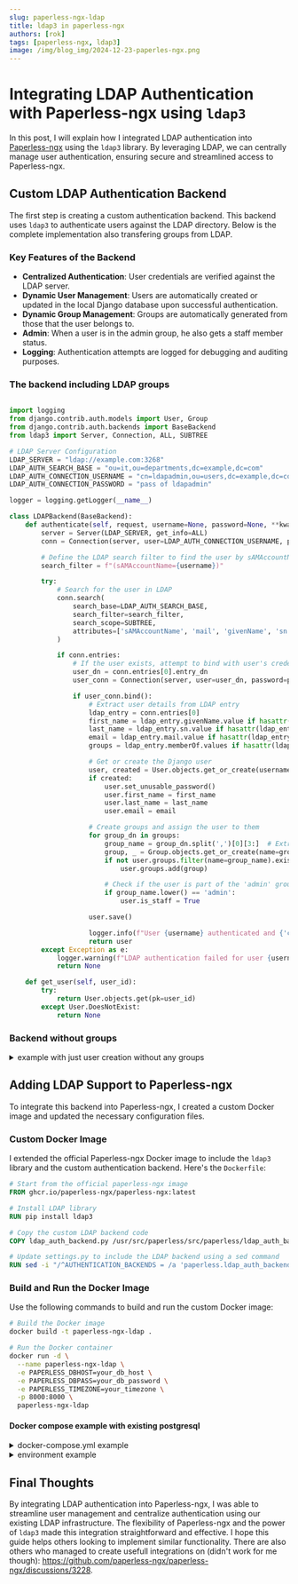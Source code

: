 ```yaml
---
slug: paperless-ngx-ldap
title: ldap3 in paperless-ngx
authors: [rok]
tags: [paperless-ngx, ldap3]
image: /img/blog_img/2024-12-23-paperles-ngx.png
---
```


# Integrating LDAP Authentication with Paperless-ngx using `ldap3`

In this post, I will explain how I integrated LDAP authentication into [Paperless-ngx](https://github.com/paperless-ngx/paperless-ngx) using the `ldap3` library. By leveraging LDAP, we can centrally manage user authentication, ensuring secure and streamlined access to Paperless-ngx.

## Custom LDAP Authentication Backend

The first step is creating a custom authentication backend. This backend uses `ldap3` to authenticate users against the LDAP directory. Below is the complete implementation also transfering groups from LDAP.

### Key Features of the Backend

- **Centralized Authentication**: User credentials are verified against the LDAP server.
- **Dynamic User Management**: Users are automatically created or updated in the local Django database upon successful authentication.
- **Dynamic Group Management**: Groups are automatically generated from those that the user belongs to.
- **Admin**: When a user is in the admin group, he also gets a staff member status.
- **Logging**: Authentication attempts are logged for debugging and auditing purposes.

### The backend including LDAP groups

```python title="ldap_auth_backend.py"

import logging
from django.contrib.auth.models import User, Group
from django.contrib.auth.backends import BaseBackend
from ldap3 import Server, Connection, ALL, SUBTREE

# LDAP Server Configuration
LDAP_SERVER = "ldap://example.com:3268"
LDAP_AUTH_SEARCH_BASE = "ou=it,ou=departments,dc=example,dc=com"
LDAP_AUTH_CONNECTION_USERNAME = "cn=ldapadmin,ou=users,dc=example,dc=com"
LDAP_AUTH_CONNECTION_PASSWORD = "pass of ldapadmin"

logger = logging.getLogger(__name__)

class LDAPBackend(BaseBackend):
    def authenticate(self, request, username=None, password=None, **kwargs):
        server = Server(LDAP_SERVER, get_info=ALL)
        conn = Connection(server, user=LDAP_AUTH_CONNECTION_USERNAME, password=LDAP_AUTH_CONNECTION_PASSWORD, auto_bind=True)

        # Define the LDAP search filter to find the user by sAMAccountName
        search_filter = f"(sAMAccountName={username})"

        try:
            # Search for the user in LDAP
            conn.search(
                search_base=LDAP_AUTH_SEARCH_BASE,
                search_filter=search_filter,
                search_scope=SUBTREE,
                attributes=['sAMAccountName', 'mail', 'givenName', 'sn', 'memberOf']
            )

            if conn.entries:
                # If the user exists, attempt to bind with user's credentials to authenticate
                user_dn = conn.entries[0].entry_dn
                user_conn = Connection(server, user=user_dn, password=password, auto_bind=True)

                if user_conn.bind():
                    # Extract user details from LDAP entry
                    ldap_entry = conn.entries[0]
                    first_name = ldap_entry.givenName.value if hasattr(ldap_entry, 'givenName') else ""
                    last_name = ldap_entry.sn.value if hasattr(ldap_entry, 'sn') else ""
                    email = ldap_entry.mail.value if hasattr(ldap_entry, 'mail') else ""
                    groups = ldap_entry.memberOf.values if hasattr(ldap_entry, 'memberOf') else []

                    # Get or create the Django user
                    user, created = User.objects.get_or_create(username=username)
                    if created:
                        user.set_unusable_password()
                        user.first_name = first_name
                        user.last_name = last_name
                        user.email = email

                    # Create groups and assign the user to them
                    for group_dn in groups:
                        group_name = group_dn.split(',')[0][3:]  # Extract group name from DN (e.g., "CN=admin" -> "admin")
                        group, _ = Group.objects.get_or_create(name=group_name)  # Ensure the group exists
                        if not user.groups.filter(name=group_name).exists():
                            user.groups.add(group)

                        # Check if the user is part of the 'admin' group to set is_staff
                        if group_name.lower() == 'admin':
                            user.is_staff = True

                    user.save()

                    logger.info(f"User {username} authenticated and {'created' if created else 'updated'} in Django. Assigned to groups {', '.join([g.split(',')[0][3:] for g in groups])}.")
                    return user
        except Exception as e:
            logger.warning(f"LDAP authentication failed for user {username}: {e}")
            return None

    def get_user(self, user_id):
        try:
            return User.objects.get(pk=user_id)
        except User.DoesNotExist:
            return None
```

### Backend without groups

<details>

<summary>example with just user creation without any groups</summary>

 ```python title="docker-compose.env"
import logging
from django.contrib.auth.models import User
from django.contrib.auth.backends import BaseBackend
from ldap3 import Server, Connection, ALL, SUBTREE

# LDAP Server Configuration
LDAP_SERVER = "ldap://example.com:3268"
LDAP_AUTH_SEARCH_BASE = "ou=it,ou=departments,dc=example,dc=com"
LDAP_AUTH_CONNECTION_USERNAME = "cn=ldapadmin,ou=users,dc=example,dc=com"
LDAP_AUTH_CONNECTION_PASSWORD = "pass of ldapadmin"

logger = logging.getLogger(__name__)

class LDAPBackend(BaseBackend):
    def authenticate(self, request, username=None, password=None, **kwargs):
        server = Server(LDAP_SERVER, get_info=ALL)
        conn = Connection(server, user=LDAP_AUTH_CONNECTION_USERNAME, password=LDAP_AUTH_CONNECTION_PASSWORD, auto_bind=True)

        # Define the LDAP search filter to find the user by sAMAccountName
        search_filter = f"(sAMAccountName={username})"

        try:
            # Search for the user in LDAP
            conn.search(
                search_base=LDAP_AUTH_SEARCH_BASE,
                search_filter=search_filter,
                search_scope=SUBTREE,
                attributes=['sAMAccountName', 'mail', 'givenName', 'sn']
            )

            if conn.entries:
                # If the user exists, attempt to bind with user's credentials to authenticate
                user_dn = conn.entries[0].entry_dn
                user_conn = Connection(server, user=user_dn, password=password, auto_bind=True)

                if user_conn.bind():
                    # Extract user details from LDAP entry
                    ldap_entry = conn.entries[0]
                    first_name = ldap_entry.givenName.value if hasattr(ldap_entry, 'givenName') else ""
                    last_name = ldap_entry.sn.value if hasattr(ldap_entry, 'sn') else ""
                    email = ldap_entry.mail.value if hasattr(ldap_entry, 'mail') else ""

                    # Get or create the Django user
                    user, created = User.objects.get_or_create(username=username)
                    if created:
                        user.set_unusable_password()

                    # Update user's first name, last name, and email
                    user.first_name = first_name
                    user.last_name = last_name
                    user.email = email

                    # Explicitly set is_staff to False
                    user.is_staff = False
                    user.save()

                    logger.info(f"User {username} authenticated and {'created' if created else 'updated'} in Django with name '{first_name} {last_name}' and email '{email}'.")
                    return user
        except Exception as e:
            logger.warning(f"LDAP authentication failed for user {username}: {e}")
            return None

    def get_user(self, user_id):
        try:
            return User.objects.get(pk=user_id)
        except User.DoesNotExist:
            return None

```
</details>

## Adding LDAP Support to Paperless-ngx

To integrate this backend into Paperless-ngx, I created a custom Docker image and updated the necessary configuration files.

### Custom Docker Image

I extended the official Paperless-ngx Docker image to include the `ldap3` library and the custom authentication backend. Here's the `Dockerfile`:

```dockerfile
# Start from the official paperless-ngx image
FROM ghcr.io/paperless-ngx/paperless-ngx:latest

# Install LDAP library
RUN pip install ldap3

# Copy the custom LDAP backend code
COPY ldap_auth_backend.py /usr/src/paperless/src/paperless/ldap_auth_backend.py

# Update settings.py to include the LDAP backend using a sed command
RUN sed -i "/^AUTHENTICATION_BACKENDS = /a 'paperless.ldap_auth_backend.LDAPBackend'," /usr/src/paperless/src/paperless/settings.py
```

### Build and Run the Docker Image




Use the following commands to build and run the custom Docker image:

```bash
# Build the Docker image
docker build -t paperless-ngx-ldap .

# Run the Docker container
docker run -d \
  --name paperless-ngx-ldap \
  -e PAPERLESS_DBHOST=your_db_host \
  -e PAPERLESS_DBPASS=your_db_password \
  -e PAPERLESS_TIMEZONE=your_timezone \
  -p 8000:8000 \
  paperless-ngx-ldap
```

#### Docker compose example with existing postgresql

<details>
  <summary>docker-compose.yml example</summary>

  This is an example docker compose file

  ```yaml title="docker-compose.yml"
  services:
  broker:
    image: docker.io/library/redis:7
    restart: unless-stopped
    volumes:
      - redisdata:/data

  webserver:
    build: .
    restart: unless-stopped
    depends_on:
      - broker
      - gotenberg
      - tika
    ports:
      - "8000:8000"
    volumes:
      - /home/user/docker-compose/paperless-ngx/data/:/usr/src/paperless/data
      - /home/user/docker-compose/paperless-ngx/media/:/usr/src/paperless/media
      - /home/user/docker-compose/paperless-ngx/export:/usr/src/paperless/export
      - /home/user/docker-compose/paperless-ngx/consume/:/usr/src/paperless/consume

    env_file: docker-compose.env
    environment:
      PAPERLESS_REDIS: redis://broker:6379
      PAPERLESS_TIKA_ENABLED: 1
      PAPERLESS_TIKA_GOTENBERG_ENDPOINT: http://gotenberg:3000
      PAPERLESS_TIKA_ENDPOINT: http://tika:9998
      PAPERLESS_LDAP_PIP_INSTALL: "true"

  gotenberg:
    image: docker.io/gotenberg/gotenberg:7.8
    restart: unless-stopped

    command:
      - "gotenberg"
      - "--chromium-disable-javascript=true"
      - "--chromium-allow-list=file:///tmp/.*"

  tika:
    image: ghcr.io/paperless-ngx/tika:latest
    restart: unless-stopped

  volumes:
    data:
    media:
    redisdata:

  ```
</details>


<details>

<summary>environment example</summary>

 ```ìni title="docker-compose.env"
    PAPERLESS_TIME_ZONE=Europe/Ljubljana
    PAPERLESS_OCR_LANGUAGE=eng+slv+deu
    PAPERLESS_SECRET_KEY=OO5345345349urerexuRj1nkKoUmKzJJcq2vBik4Cwre0luVS9iapnLP5
    PAPERLESS_OCR_LANGUAGES=eng slv deu
    PAPERLESS_DBENGINE=postgresql
    PAPERLESS_DBHOST=192.168.1.2
    PAPERLESS_DBPORT=5432
    PAPERLESS_DBUSER: paperless
    PAPERLESS_DBPASS: strongpass
    PAPERLESS_URL=https://paperless.example.com
    PAPERLESS_CSRF_TRUSTED_ORIGINS=https://paperless.example.com,https://example.com
    PAPERLESS_ALLOWED_HOSTS=paperless.paperless.example.com,192.168.1.4,example.com
    PAPERLESS_CORS_ALLOWED_HOSTS=https://paperless.example.com,https://example.com # can be set using PAPERLESS_URL
```
</details>




## Final Thoughts

By integrating LDAP authentication into Paperless-ngx, I was able to streamline user management and centralize authentication using our existing LDAP infrastructure. The flexibility of Paperless-ngx and the power of `ldap3` made this integration straightforward and effective. I hope this guide helps others looking to implement similar functionality. There are also others who managed to create usefull integrations on (didn't work for me though): https://github.com/paperless-ngx/paperless-ngx/discussions/3228.
